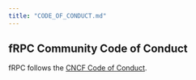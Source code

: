 ```yaml
---
title: "CODE_OF_CONDUCT.md"
---
```


## fRPC Community Code of Conduct

fRPC follows the [CNCF Code of Conduct](https://github.com/cncf/foundation/blob/main/code-of-conduct.md).
